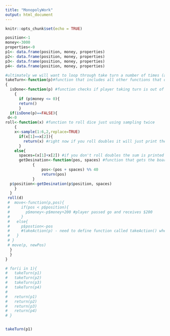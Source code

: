 ```yaml
---
title: "MonopolyWork"
output: html_document
---
```


```r
knitr::opts_chunk$set(echo = TRUE)
```

```r
position<-1
money<-3000
properties<-0
p1<- data.frame(position, money, properties)
p2<- data.frame(position, money, properties)
p3<- data.frame(position, money, properties)
p4<- data.frame(position, money, properties)

#ultimately we will want to loop through take turn a number of times (at bottom)
takeTurn<-function(p)#function that includes all other functions that one player will go through for a turn, parameter is one player data frame
{
  isDone<-function(p) #function checks if player taking turn is out of money or not
    { 
	  if (p$money <= 0){
	  return()
	  }
  if(isDone(p)==FALSE){
 d<-0
roll<-function(x) #function to roll dice just using sampling twice
    {
    x<-sample(1:6,2,replace=TRUE)
      if(x[1]==x[2]){
        return(x) #right now if you roll doubles it will just print the pair and that's it
      }
    else{
      spaces=(x[1]+x[2]) #if you don't roll doubles the sum is printed
      getDesination<-function(pos, spaces) #function that gets the board position
            {
            	pos<-(pos + spaces) %% 40
            	return(pos)
            }
  p$position<-getDesination(p$position, spaces)
    }
  }
 roll(d)
 #  move<-function(p,pos){
 #     if(pos < p$position){
 #       p$money<-p$money+200 #player passed go and receives $200
 #     }
 #   else{
 #     p$postion<-pos
 #     #takeAction(p) - need to define function called takeAction() where the player moves
 #   }
 # }
 # move(p, newPos)
  }
  }
}

# for(i in 1){
#   takeTurn(p1)
#   takeTurn(p2)
#   takeTurn(p3)
#   takeTurn(p4)
#   
#   return(p1)
#   return(p2)
#   return(p3)
#   return(p4)
# }


takeTurn(p1)
 
```

